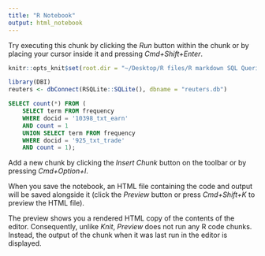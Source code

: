 ```yaml
---
title: "R Notebook"
output: html_notebook
---
```




Try executing this chunk by clicking the *Run* button within the chunk or by placing your cursor inside it and pressing *Cmd+Shift+Enter*. 

```r

knitr::opts_knit$set(root.dir = "~/Desktop/R files/R markdown SQL Queries")

library(DBI)
reuters <- dbConnect(RSQLite::SQLite(), dbname = "reuters.db")

```



```sql

SELECT count(*) FROM (
	SELECT term FROM frequency
	WHERE docid = '10398_txt_earn'
	AND count = 1
	UNION SELECT term FROM frequency
	WHERE docid = '925_txt_trade'
	AND count = 1);


```


Add a new chunk by clicking the *Insert Chunk* button on the toolbar or by pressing *Cmd+Option+I*.

When you save the notebook, an HTML file containing the code and output will be saved alongside it (click the *Preview* button or press *Cmd+Shift+K* to preview the HTML file). 

The preview shows you a rendered HTML copy of the contents of the editor. Consequently, unlike *Knit*, *Preview* does not run any R code chunks. Instead, the output of the chunk when it was last run in the editor is displayed.

